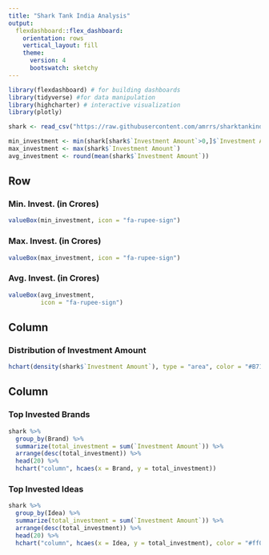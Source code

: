 ```yaml
---
title: "Shark Tank India Analysis"
output: 
  flexdashboard::flex_dashboard:
    orientation: rows
    vertical_layout: fill
    theme: 
      version: 4
      bootswatch: sketchy
---
```


```r
library(flexdashboard) # for building dashboards
library(tidyverse) #for data manipulation
library(highcharter) # interactive visualization
library(plotly)
```

```r
shark <- read_csv("https://raw.githubusercontent.com/amrrs/sharktankindia-analysis/main/ShartankIndiaAllPitches.csv")
```



```r
min_investment <- min(shark[shark$`Investment Amount`>0,]$`Investment Amount`)
max_investment <- max(shark$`Investment Amount`)
avg_investment <- round(mean(shark$`Investment Amount`))
```


Row
-----------------------------------------------------------------------

### Min. Invest. (in Crores)

```r
valueBox(min_investment, icon = "fa-rupee-sign")
```

### Max. Invest. (in Crores)

```r
valueBox(max_investment, icon = "fa-rupee-sign")
```

### Avg. Invest. (in Crores)

```r
valueBox(avg_investment, 
         icon = "fa-rupee-sign")
```


Column {data-width=650}
-----------------------------------------------------------------------

### Distribution of Investment Amount

```r
hchart(density(shark$`Investment Amount`), type = "area", color = "#B71C1C", name = "Investment Amount")
```


Column {data-width=350}
-----------------------------------------------------------------------

### Top Invested Brands

```r
shark %>% 
  group_by(Brand) %>% 
  summarize(total_investment = sum(`Investment Amount`)) %>%
  arrange(desc(total_investment)) %>% 
  head(20) %>% 
  hchart("column", hcaes(x = Brand, y = total_investment))
```


### Top Invested Ideas

```r
shark %>% 
  group_by(Idea) %>% 
  summarize(total_investment = sum(`Investment Amount`)) %>%
  arrange(desc(total_investment)) %>% 
  head(20) %>% 
  hchart("column", hcaes(x = Idea, y = total_investment), color = "#ff0011")
```
